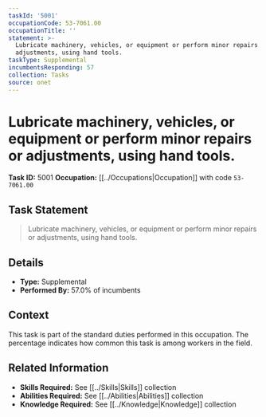 ```yaml
---
taskId: '5001'
occupationCode: 53-7061.00
occupationTitle: ''
statement: >-
  Lubricate machinery, vehicles, or equipment or perform minor repairs or
  adjustments, using hand tools.
taskType: Supplemental
incumbentsResponding: 57
collection: Tasks
source: onet
---
```

# Lubricate machinery, vehicles, or equipment or perform minor repairs or adjustments, using hand tools.

**Task ID:** 5001
**Occupation:** [[../Occupations|Occupation]] with code `53-7061.00`

## Task Statement

> Lubricate machinery, vehicles, or equipment or perform minor repairs or adjustments, using hand tools.

## Details

- **Type:** Supplemental
- **Performed By:** 57.0% of incumbents

## Context

This task is part of the standard duties performed in this occupation. The percentage indicates how common this task is among workers in the field.

## Related Information

- **Skills Required:** See [[../Skills|Skills]] collection
- **Abilities Required:** See [[../Abilities|Abilities]] collection
- **Knowledge Required:** See [[../Knowledge|Knowledge]] collection
